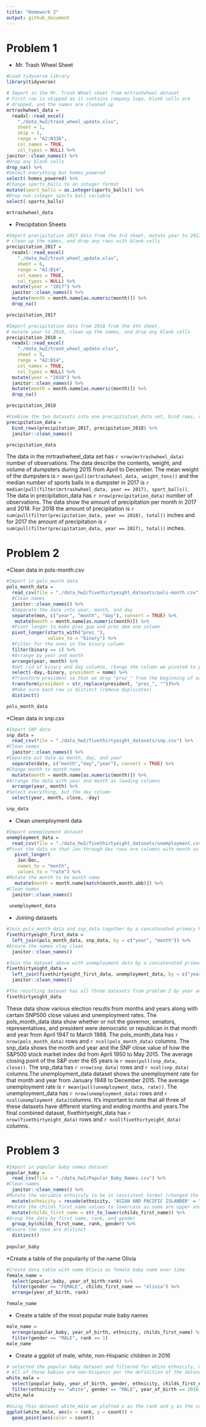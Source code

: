 ```yaml
---
title: "Homework 2"
output: github_document
---
```

# Problem 1

* Mr. Trash Wheel Sheet
```r
#Load tidyverse library
library(tidyverse)

# Import in the Mr. Trash Wheel sheet from mrtrashwheel dataset
# First row is skipped as it contains company logo, blank cells are
# dropped, and the names are cleaned up
mrtrashwheel_data = 
  readxl::read_excel(
    "./data_hw2/trash_wheel_update.xlsx", 
    sheet = 1, 
    skip = 1,
    range = "A2:N338",
    col_names = TRUE,
    col_types = NULL) %>%
janitor::clean_names() %>%
#Drop any blank cells
drop_na() %>%
#Select everything but homes_powered
select(-homes_powered) %>%
#Change sports_balls to an integer format
mutate(sport_balls = as.integer(sports_balls)) %>%
#Drop non-integer sports ball variable
select(-sports_balls)

mrtrashwheel_data

```

* Precipitation Sheets
```r
#Import precipitation 2017 data from the 3rd sheet, mutate year to 2017, 
# clean up the names, and drop any rows with blank cells
precipitation_2017 = 
  readxl::read_excel(
    "./data_hw2/trash_wheel_update.xlsx", 
    sheet = 6,
    range = "A2:B14",
    col_names = TRUE,
    col_types = NULL) %>%
  mutate(year = "2017") %>%
  janitor::clean_names() %>%
  mutate(month = month.name[as.numeric(month)]) %>%
  drop_na()

precipitation_2017

#Import precipitation data from 2018 from the 4th sheet, 
# mutate year to 2018, clean up the names, and drop any blank cells
precipitation_2018 = 
  readxl::read_excel(
    "./data_hw2/trash_wheel_update.xlsx", 
    sheet = 5,
    range = "A2:B14",
    col_names = TRUE,
    col_types = NULL) %>%
  mutate(year = "2018") %>%
  janitor::clean_names() %>%
  mutate(month = month.name[as.numeric(month)]) %>%
  drop_na()

precipitation_2018

#Combine the two datasets into one precipitation_data set, bind rows, clean the names, mutate the month to month name
precipitation_data = 
  bind_rows(precipitation_2017, precipitation_2018) %>%
  janitor::clean_names() 

precipitation_data
```
The data in the mrtrashwheel_data set has `r nrow(mrtrashwheel_data)` number of observations. The data describe the contents, weight, and volume of dumpsters during 2015 from April to December. The mean weight of the dumpsters is `r mean(pull(mrtrashwheel_data, weight_tons))` and the median number of sports balls in a dumpster in 2017 is `r median(pull(filter(mrtrashwheel_data, year == 2017), sport_balls))`. The data in precipitation_data has `r nrow(precipitation_data)` number of observations. The data show the amount of precipitation per month in 2017 and 2018. For 2018 the amount of precipitation is `r sum(pull(filter(precipitation_data, year == 2018), total))` inches and for 2017 the amount of precipitation is `r sum(pull(filter(precipitation_data, year == 2017), total))` inches.

# Problem 2
*Clean data in pols-month.csv
```r
#Import in pols_month data
pols_month_data =
  read_csv(file = "./data_hw2/fivethirtyeight_datasets/pols-month.csv") %>%
  #Clean names
  janitor::clean_names() %>%
  #Separate the date into year, month, and day
  separate(mon, c("year", "month", "day"), convert = TRUE) %>%
   mutate(month = month.name[as.numeric(month)]) %>%
  #Pivot longer to make prez_gop and prez_dem one column
  pivot_longer(starts_with("prez_"),
               values_to = "binary") %>%
  #Filter for the ones in the binary column
  filter(binary == 1) %>%
  #Arrange by year and month
  arrange(year, month) %>%
  #Get rid of binary and day columns, change the column we pivoted to president
  select(-day,-binary, president = name) %>%
  #Transform president so that we drop "prez_" from the beginning of each value
  transform(president = str_replace(president, "prez_", ""))%>%
  #Make sure each row is distinct (remove duplicates)
  distinct()

pols_month_data

```

*Clean data in snp.csv
```r
#Import SNP data
snp_data =
  read_csv(file = "./data_hw2/fivethirtyeight_datasets/snp.csv") %>%
#Clean names
  janitor::clean_names() %>%
#Separate out date as month, day, and year
  separate(date, c("month","day","year"), convert = TRUE) %>%
#Change month to month name
  mutate(month = month.name[as.numeric(month)]) %>%
#Arrange the data with year and month as leading columns
  arrange(year, month) %>%
#Select everything, but the day column
  select(year, month, close, -day)

snp_data
```
* Clean unemployment data
```r
#Import unemployment dataset
unemployment_data = 
  read_csv(file = "./data_hw2/fivethirtyeight_datasets/unemployment.csv") %>%
#Pivot the data so that Jan through Dec rows are columns with month as variable
   pivot_longer(
    Jan:Dec,
    names_to = "month",
    values_to = "rate") %>%
#Mutate the month to be month name
   mutate(month = month.name[match(month,month.abb)]) %>%
#Clean names
  janitor::clean_names()
 
 unemployment_data
```
* Joining datasets
```r
#Join pols_month_data and snp_data together by a concatenated primary key year and month
fivethirtyeight_first_data = 
  left_join(pols_month_data, snp_data, by = c("year", "month")) %>%
#Ensure the names stay clean
  janitor::clean_names()

#Join the dataset above with unemployment data by a concatenated primary key year and month
fivethirtyeight_data = 
  left_join(fivethirtyeight_first_data, unemployment_data, by = c("year", "month")) %>%
  janitor::clean_names()

#The resulting dataset has all three datasets from problem 2 by year and month
fivethirtyeight_data
```
These data show various election results from months and years along with certain SNP500 close values and unemployment rates. The pols_month_data data show whether or not the governor, senators, representatives, and president were democratic or republican in that month and year from April 1947 to March 1988. The pols_month_data has `r nrow(pols_month_data)` rows and `r ncol(pols_month_data)` columns. The snp_data shows the month and year and the SNP close value of how the S&P500 stock market index did from April 1950 to May 2015. The average closing point of the S&P over the 65 years is `r mean(pull(snp_data, close))`. The snp_data has `r nrow(snp_data)` rows and `r ncol(snp_data)` columns.The unemployment_data dataset shows the unemployment rate for that month and year from January 1948 to December 2015. The average unemployment rate is `r mean(pull(unemployment_data, rate))`. The unemployment_data has `r nrow(unemployment_data)` rows and `r ncol(unemployment_data)`columns. It's important to note that all three of these datasets have different starting and ending months and years.The final combined dataset, fivethirtyeight_data has `r nrow(fivethirtyeight_data)` rows and `r ncol(fivethirtyeight_data)` columns. 

# Problem 3
```r
#Import in popular baby names dataset
popular_baby = 
  read_csv(file = "./data_hw2/Popular_Baby_Names.csv") %>%
#Clean names
  janitor::clean_names() %>%
#Mutate the variable ethnicity to be in consistent format (changed the names to be all the same)
  mutate(ethnicity = recode(ethnicity, 'ASIAN AND PACIFIC ISLANDER' = "asian and pacific islander",'BLACK NON HISPANIC' = "black", 'HISPANIC' = "hispanic", 'WHITE NON HISPANIC' = "white", 'ASIAN AND PACI' = "asian and pacific islander", 'BLACK NON HISP' = "black", 'WHITE NON HISP' = "white")) %>%
#Mutate the childs_first_name values to lowercase as some are upper and some are lower
  mutate(childs_first_name = str_to_lower(childs_first_name)) %>%
#Group the data by first name, rank, and gender
  group_by(childs_first_name, rank, gender) %>%
#Ensure the rows are distinct
  distinct()
  
popular_baby
```
*Create a table of the popularity of the name Olivia
```r
#Create data table with name Olivia as female baby name over time
female_name = 
  select(popular_baby, year_of_birth:rank) %>%
  filter(gender == "FEMALE", childs_first_name == "olivia") %>%
  arrange(year_of_birth, rank)

female_name
```
* Create a table of the most popular male baby names
```r
male_name = 
  arrange(popular_baby, year_of_birth, ethnicity, childs_first_name) %>%
  filter(gender == "MALE", rank == 1)
male_name
```
* Create a ggplot of male, white, non-Hispanic children in 2016
```r
# selected the popular baby dataset and filtered for white ethnicity, male gender, and year of birth 2016
# All of these babies are non-Hispanic per the definition of the dataset and how I cleaned it earlier
white_male = 
  select(popular_baby, year_of_birth, gender, ethnicity, childs_first_name, rank, count) %>%
  filter(ethnicity == "white", gender == "MALE", year_of_birth == 2016)
white_male

#Using this dataset white_male we plotted x as the rank and y as the count for 2016 white, non-Hispanic babies of count against rank
ggplot(white_male, aes(x = rank, y = count)) +
  geom_point(aes(color = count))

```



